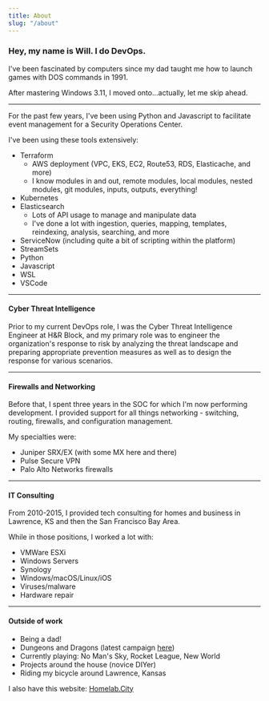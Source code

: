 ```yaml
---
title: About
slug: "/about"
---
```


### Hey, my name is Will. I do DevOps.

I've been fascinated by computers since my dad taught me how to launch games with DOS commands in 1991.

After mastering Windows 3.11, I moved onto...actually, let me skip ahead.

---

For the past few years, I've been using Python and Javascript to facilitate event management for a Security Operations Center.

I've been using these tools extensively:

- Terraform
  - AWS deployment (VPC, EKS, EC2, Route53, RDS, Elasticache, and more)
  - I know modules in and out, remote modules, local modules, nested modules, git modules, inputs, outputs, everything!
- Kubernetes
- Elasticsearch
  - Lots of API usage to manage and manipulate data
  - I've done a lot with ingestion, queries, mapping, templates, reindexing, analysis, searching, and more
- ServiceNow (including quite a bit of scripting within the platform)
- StreamSets
- Python
- Javascript
- WSL
- VSCode

---

#### Cyber Threat Intelligence

Prior to my current DevOps role, I was the Cyber Threat Intelligence Engineer at H&R Block, and my primary role was to engineer the organization's response to risk by analyzing the threat landscape and preparing appropriate prevention measures as well as to design the response for various scenarios.

---

#### Firewalls and Networking

Before that, I spent three years in the SOC for which I'm now performing development. I provided support for all things networking - switching, routing, firewalls, and configuration management.

My specialties were:

- Juniper SRX/EX (with some MX here and there)
- Pulse Secure VPN
- Palo Alto Networks firewalls

---

#### IT Consulting

From 2010-2015, I provided tech consulting for homes and business in Lawrence, KS and then the San Francisco Bay Area.

While in those positions, I worked a lot with:

- VMWare ESXi
- Windows Servers
- Synology
- Windows/macOS/Linux/iOS
- Viruses/malware
- Hardware repair

---

#### Outside of work

- Being a dad!
- Dungeons and Dragons (latest campaign [here](https://icespire.rakara.net/))
- Currently playing: No Man's Sky, Rocket League, New World
- Projects around the house (novice DIYer)
- Riding my bicycle around Lawrence, Kansas

I also have this website: [Homelab.City](https://homelab.city)
